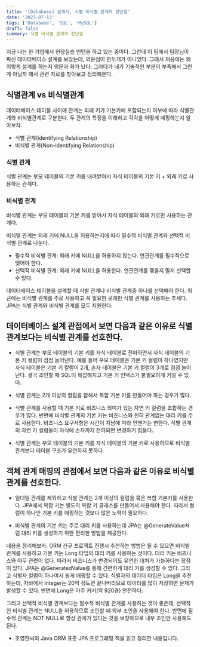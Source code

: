 ```yaml
---
title: '[Database] 설계시, 식별 비식별 관계의 장단점'
date: '2023-07-13'
tags: ['Database', 'SQL', 'MySQL']
draft: false
summary: 식별 비식별 관계의 장단점
---
```


지금 나는 한 기업에서 현장실습 인턴을 하고 있는 중이다. 그런데 이 팀에서 팀장님이 짜신 데이터베이스 설계를 보았는데, 의문점이 한두개가 아니었다. 그래서 처음에는 왜 이렇게 설계를 하는지 의문과 화가 났다. 그러다가 내가 기술적인 부분이 부족해서 그런게 아닐까 해서 관련 자료를 찾아보고 정리해본다.

## 식별관계 vs 비식별관계

데이터베이스 테이블 사이에 관계는 외래 키가 기본키에 포함되는지 여부에 따라 식별관계와 비식별관계로 구분한다. 두 관계의 특징을 이해하고 각각을 어떻게 매핑하는지 알아보자.

- 식별 관계(identifying Relationship)
- 비식별 관계(Non-identifying Relationship)

### 식별 관계

식별 관계는 부모 테이블의 기본 키를 내려받아서 자식 테이블의 기본 키 + 외래 키로 사용하는 관계다.

### 비식별 관계

비식별 관계는 부모 테이블의 기본 키를 받아서 자식 테이블의 외래 키로만 사용하는 관계다.

비식별 관계는 외래 키에 NULL을 허용하는지에 따라 필수적 비식별 관계와 선택적 비식별 관계로 나눈다.

- 필수적 비식별 관계: 외래 키에 NULL을 허용하지 않는다. 연관관계를 필수적으로 맺어야 한다.
- 선택적 비식별 관계: 외래 키에 NULL을 허용한다. 연관관계를 맺을지 말지 선택할 수 있다.

데이터베이스 테이블을 설계할 때 식별 관계나 비식별 관계중 하나를 선택해야 한다. 최근에는 비식별 관계를 주로 사용하고 꼭 필요한 곳에만 식별 관계를 사용하는 추세다. JPA는 식별 관계와 비식별 관계를 모두 지원한다.

## 데이터베이스 설계 관점에서 보면 다음과 같은 이유로 식별관계보다는 비식별 관계를 선호한다.

- 식별 관계는 부모 테이블의 기본 키를 자식 테이블로 전파하면서 자식 테이블의 기본 키 컬럼이 점점 늘어난다. 예를 들어 부모 테이블은 기본 키 컬럼이 하나였지만 자식 테이블은 기본 키 칼럼이 2개, 손자 테이블은 기본 키 컬럼이 3개로 점점 늘어난다. 결국 조인할 때 SQL이 복잡해지고 기본 키 인덱스가 불필요하게 커질 수 있따.

- 식별 관계는 2개 이상의 컬럼을 합해서 복합 기본 키를 만들어야 하는 경우가 많다.

- 식별 관계를 사용할 때 기본 키로 비즈니스 의미가 있는 자연 키 컬럼을 조합하는 경우가 많다. 반면에 비식별 관계의 기본 키는 비즈니스와 전혀 관계없는 대리 키를 주로 사용한다. 비즈니스 요구사항은 시간이 지남에 따라 언젠가는 변한다. 식별 관계의 자연 키 컬럼들이 자식에 손자까지 전파되면 변경하기 힘들다.

- 식별 관계는 부모 테이블의 기본 키를 자식 테이블의 기본 키로 사용하므로 비식별관계보다 테이블 구조가 유연하지 못하다.

## 객체 관계 매핑의 관점에서 보면 다음과 같은 이유로 비식별 관계를 선호한다.

- 일대일 관계를 제외하고 식별 관계는 2개 이상의 컬럼을 묶은 복합 기본키를 사용한다. JPA에서 복합 키는 별도의 복합 키 클래스를 만들어서 사용해야 한다. 따라서 컬럼이 하나인 기본 키를 매핑하는 것보다 많은 노력이 필요하다.

- 비식별 관계의 기본 키는 주로 대리 키를 사용하는데 JPA는 @GenerateValue처럼 대리 키를 생성하기 위한 편리한 방법을 제공한다.

내용을 정리해보자. ORM 신규 프로젝트 진행시 추천하는 방법은 될 수 있으면 비식별 관계를 사용하고 기본 키는 Long 타입의 대리 키를 사용하는 것이다. 대리 키는 비즈니스와 아무 관련이 없다. 따라서 비즈니스가 변경되어도 유연한 대처가 가능하다는 장점이 있다. JPA는 @GeneratedValue를 통해 간편하게 대리 키를 생성할 수 있다. 그리고 식별자 컬럼이 하나여서 쉽게 매핑할 수 있다. 식별자의 데이터 타입은 Long을 추천하는데, 자바에서 Integer는 20억 정도면 끝나버리므로 데이터를 많이 저장하면 문제가 발생할 수 있다. 반면에 Long은 아주 커서(약 920경) 안전하다.

그리고 선택적 비식별 관계보다는 필수적 비식별 관계를 사용하는 것이 좋은데, 선택적인 비식별 관계는 NULL을 허용하므로 조인할 때 외부 조인을 사용해야 한다. 반면에 필수적 관계는 NOT NULL로 항상 관계가 있다는 것을 보장하므로 내부 조인만 사용해도 된다.

- 조영한씨의 Java ORM 표준 JPA 프로그래밍 책을 읽고 정리한 내용입니다.
